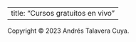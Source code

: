 
---
  title: "Cursos gratuitos en vivo"
---

<footer>
  Copyright © 2023 Andrés Talavera Cuya.
</footer>  